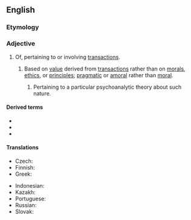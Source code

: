 ==English==

===Etymology===
{{suffix|en|transaction|al}}

===Adjective===
{{en-adj}}

# Of, pertaining to or involving [[transaction]]s.
## {{senseid|en|interpersonal transactionality}} {{anchor|interpersonal transactionality}}<!--anchor serves interwiki links to target--> {{lb|en|psychology|sociology}} Based on [[value]] derived from [[transaction]]s rather than on [[moral]]s, [[ethics]], or [[principle]]s; [[pragmatic]] or [[amoral]] rather than [[moral]].
### {{senseid|en|psychoanalytically}} Pertaining to a particular psychoanalytic theory about such nature.

====Derived terms====
* {{l|en|transactional analysis}}
* {{l|en|transactional distance}}
* {{l|en|transactional interpretation}}

====Translations====
{{trans-top|of, pertaining to or involving transactions}}
* Czech: {{t|cs|transakční}}
* Finnish: {{t|fi|liiketoiminnallinen}}
* Greek: {{t+|el|συναλλακτικός|m}}
{{trans-mid}}
* Indonesian: {{t|id|transaksional}}
* Kazakh: {{t|kk|трансакттік}}
* Portuguese: {{t|pt|transacional}}
* Russian: {{t|ru|трансактный}}
* Slovak: {{t|sk|transakčný}}
{{trans-bottom}}
